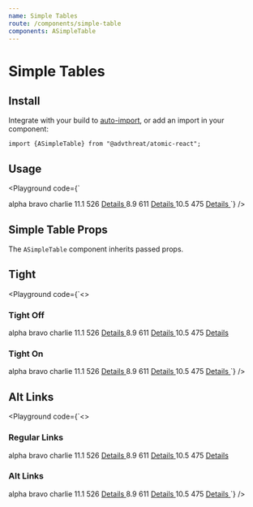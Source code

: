 ```yaml
---
name: Simple Tables
route: /components/simple-table
components: ASimpleTable
---
```



# Simple Tables

## Install

Integrate with your build to [auto-import](/#integrating), or add an import in your component:

```
import {ASimpleTable} from "@advthreat/atomic-react";
```

## Usage

<Playground
  code={`<ASimpleTable striped tight>
  <thead>
    <tr>
      <th className="text-capitalize">alpha</th>
      <th className="text-capitalize text-center">bravo</th>
      <th className="text-capitalize text-center">charlie</th>
    </tr>
  </thead>
  <tbody>
    <tr>
      <td>11.1</td>
      <td className="text-center">526</td>
      <td className="text-right">
        <a href="/" target="_blank">
          Details
        </a>
      </td>
    </tr>
    <tr>
      <td>8.9</td>
      <td className="text-center">611</td>
      <td className="text-right">
        <a href="/" target="_blank">
          Details
        </a>
      </td>
    </tr>
    <tr>
      <td>10.5</td>
      <td className="text-center">475</td>
      <td className="text-right">
        <a href="/" target="_blank">
          Details
        </a>
      </td>
    </tr>
  </tbody>
</ASimpleTable>
`}
/>

## Simple Table Props

The `ASimpleTable` component inherits passed props.

<Props of="ASimpleTable" />

## Tight

<Playground
  code={`<>
  <h3>Tight Off</h3>
  <ASimpleTable className="mb-4">
    <thead>
      <tr>
        <th className="text-capitalize">alpha</th>
        <th className="text-capitalize text-center">bravo</th>
        <th className="text-capitalize text-center">charlie</th>
      </tr>
    </thead>
    <tbody>
      <tr>
        <td>11.1</td>
        <td className="text-center">526</td>
        <td className="text-right">
          <a href="/" target="_blank">
            Details
          </a>
        </td>
      </tr>
      <tr>
        <td>8.9</td>
        <td className="text-center">611</td>
        <td className="text-right">
          <a href="/" target="_blank">
            Details
          </a>
        </td>
      </tr>
      <tr>
        <td>10.5</td>
        <td className="text-center">475</td>
        <td className="text-right">
          <a href="/" target="_blank">
            Details
          </a>
        </td>
      </tr>
    </tbody>
  </ASimpleTable>
  <h3>Tight On</h3>
  <ASimpleTable tight>
    <thead>
      <tr>
        <th className="text-capitalize">alpha</th>
        <th className="text-capitalize text-center">bravo</th>
        <th className="text-capitalize text-center">charlie</th>
      </tr>
    </thead>
    <tbody>
      <tr>
        <td>11.1</td>
        <td className="text-center">526</td>
        <td className="text-right">
          <a href="/" target="_blank">
            Details
          </a>
        </td>
      </tr>
      <tr>
        <td>8.9</td>
        <td className="text-center">611</td>
        <td className="text-right">
          <a href="/" target="_blank">
            Details
          </a>
        </td>
      </tr>
      <tr>
        <td>10.5</td>
        <td className="text-center">475</td>
        <td className="text-right">
          <a href="/" target="_blank">
            Details
          </a>
        </td>
      </tr>
    </tbody>
  </ASimpleTable>
</>
`}
/>

## Alt Links

<Playground
  code={`<>
  <h3>Regular Links</h3>
  <ASimpleTable className="mb-4">
    <thead>
      <tr>
        <th className="text-capitalize">alpha</th>
        <th className="text-capitalize text-center">bravo</th>
        <th className="text-capitalize text-center">charlie</th>
      </tr>
    </thead>
    <tbody>
      <tr>
        <td>11.1</td>
        <td className="text-center">526</td>
        <td className="text-right">
          <a href="/" target="_blank">
            Details
          </a>
        </td>
      </tr>
      <tr>
        <td>8.9</td>
        <td className="text-center">611</td>
        <td className="text-right">
          <a href="/" target="_blank">
            Details
          </a>
        </td>
      </tr>
      <tr>
        <td>10.5</td>
        <td className="text-center">475</td>
        <td className="text-right">
          <a href="/" target="_blank">
            Details
          </a>
        </td>
      </tr>
    </tbody>
  </ASimpleTable>
  <h3>Alt Links</h3>
  <ASimpleTable altLinks>
    <thead>
      <tr>
        <th className="text-capitalize">alpha</th>
        <th className="text-capitalize text-center">bravo</th>
        <th className="text-capitalize text-center">charlie</th>
      </tr>
    </thead>
    <tbody>
      <tr>
        <td>11.1</td>
        <td className="text-center">526</td>
        <td className="text-right">
          <a href="/" target="_blank">
            Details
          </a>
        </td>
      </tr>
      <tr>
        <td>8.9</td>
        <td className="text-center">611</td>
        <td className="text-right">
          <a href="/" target="_blank">
            Details
          </a>
        </td>
      </tr>
      <tr>
        <td>10.5</td>
        <td className="text-center">475</td>
        <td className="text-right">
          <a href="/" target="_blank">
            Details
          </a>
        </td>
      </tr>
    </tbody>
  </ASimpleTable>
</>
`}
/>
